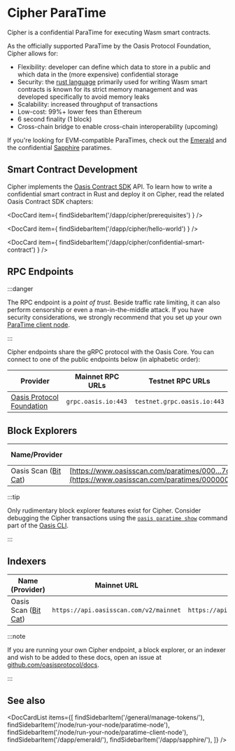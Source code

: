 
# Cipher ParaTime

Cipher is a confidential ParaTime for executing Wasm smart contracts.

As the officially supported ParaTime by the Oasis Protocol Foundation, Cipher
allows for:

* Flexibility: developer can define which data to store in a public
  and which data in the (more expensive) confidential storage
* Security: the [rust language] primarily used for writing Wasm smart contracts
  is known for its strict memory management and was developed specifically to
  avoid memory leaks
* Scalability: increased throughput of transactions
* Low-cost: 99%+ lower fees than Ethereum
* 6 second finality (1 block)
* Cross-chain bridge to enable cross-chain interoperability (upcoming)

If you're looking for EVM-compatible ParaTimes, check out the
[Emerald](../emerald/README.mdx) and the confidential
[Sapphire](../sapphire/README.mdx) paratimes.

[rust language]: https://www.rust-lang.org/

## Smart Contract Development

Cipher implements the [Oasis Contract SDK] API. To learn how to write a
confidential smart contract in Rust and deploy it on Cipher, read the related
Oasis Contract SDK chapters:

<DocCard item={
    findSidebarItem('/dapp/cipher/prerequisites')
} />

<DocCard item={
    findSidebarItem('/dapp/cipher/hello-world')
} />

<DocCard item={
    findSidebarItem('/dapp/cipher/confidential-smart-contract')
} />

## RPC Endpoints

:::danger

The RPC endpoint is a *point of trust*. Beside traffic rate limiting, it can
also perform censorship or even a man-in-the-middle attack. If you have security
considerations, we strongly recommend that you set up your own [ParaTime client
node][paratime-client-node].

:::

Cipher endpoints share the gRPC protocol with the Oasis Core. You can connect to
one of the public endpoints below (in alphabetic order):

[paratime-client-node]: ../../node/run-your-node/paratime-client-node.mdx

| Provider                    | Mainnet RPC URLs    | Testnet RPC URLs            |
|-----------------------------|---------------------|-----------------------------|
| [Oasis Protocol Foundation] | `grpc.oasis.io:443` | `testnet.grpc.oasis.io:443` |

[Oasis Protocol Foundation]: https://oasisprotocol.org

## Block Explorers

| Name/Provider               | Mainnet URL                               | Testnet URL                               | EIP-3091 compatible |
|-----------------------------|-------------------------------------------|-------------------------------------------|---------------------|
| Oasis Scan ([Bit Cat])                      | [https://www.oasisscan.com/paratimes/000…7cb](https://www.oasisscan.com/paratimes/000000000000000000000000000000000000000000000000e199119c992377cb) | [https://testnet.oasisscan.com/paratimes/000…000](https://testnet.oasisscan.com/paratimes/0000000000000000000000000000000000000000000000000000000000000000) | No |

[Bit Cat]: https://www.bitcat365.com/

:::tip

Only rudimentary block explorer features exist for Cipher. Consider debugging
the Cipher transactions using the [`oasis paratime show`] command part of the
[Oasis CLI].

:::

[`oasis paratime show`]: ../../general/manage-tokens/cli/paratime.md#show
[Oasis CLI]: ../../general/manage-tokens/cli/README.md

## Indexers

| Name (Provider)                           | Mainnet URL                                           | Testnet URL                          | Documentation     |
|-------------------------------------------|-------------------------------------------------------|--------------------------------------|-------------------|
| Oasis Scan ([Bit Cat])                    | `https://api.oasisscan.com/v2/mainnet`                | `https://api.oasisscan.com/v2/testnet` | [Runtime API][OasisScan-docs] |

[OasisScan-docs]: https://api.oasisscan.com/v2/swagger/#/runtime

:::note

If you are running your own Cipher endpoint, a block explorer, or an indexer
and wish to be added to these docs, open an issue at
[github.com/oasisprotocol/docs].

:::

[github.com/oasisprotocol/docs]: https://github.com/oasisprotocol/docs

## See also

<DocCardList items={[
    findSidebarItem('/general/manage-tokens/'),
    findSidebarItem('/node/run-your-node/paratime-node'),
    findSidebarItem('/node/run-your-node/paratime-client-node'),
    findSidebarItem('/dapp/emerald/'),
    findSidebarItem('/dapp/sapphire/'),
]} />

[Oasis Contract SDK]:
  https://github.com/oasisprotocol/oasis-sdk/tree/main/contract-sdk
